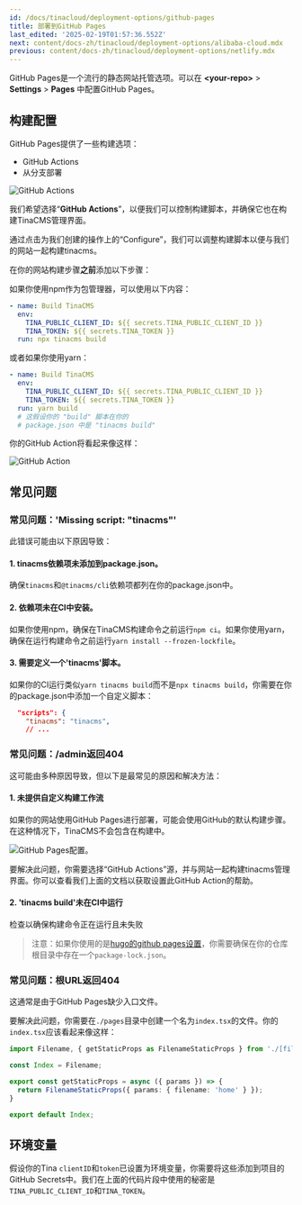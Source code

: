 ```yaml
---
id: /docs/tinacloud/deployment-options/github-pages
title: 部署到GitHub Pages
last_edited: '2025-02-19T01:57:36.552Z'
next: content/docs-zh/tinacloud/deployment-options/alibaba-cloud.mdx
previous: content/docs-zh/tinacloud/deployment-options/netlify.mdx
---
```


GitHub Pages是一个流行的静态网站托管选项。可以在 **\<your-repo>** > **Settings** > **Pages** 中配置GitHub Pages。

## 构建配置

GitHub Pages提供了一些构建选项：

* GitHub Actions
* 从分支部署

![GitHub Actions](/img/docs/tina-cloud-deployment-options/build-and-deploy.png "GitHub Actions")

我们希望选择“**GitHub Actions**”，以便我们可以控制构建脚本，并确保它也在构建TinaCMS管理界面。

通过点击为我们创建的操作上的“Configure”，我们可以调整构建脚本以便与我们的网站一起构建tinacms。

在你的网站构建步骤**之前**添加以下步骤：

如果你使用npm作为包管理器，可以使用以下内容：

```yml
- name: Build TinaCMS
  env:
    TINA_PUBLIC_CLIENT_ID: ${{ secrets.TINA_PUBLIC_CLIENT_ID }}
    TINA_TOKEN: ${{ secrets.TINA_TOKEN }}
  run: npx tinacms build
```

或者如果你使用yarn：

```yml
- name: Build TinaCMS
  env:
    TINA_PUBLIC_CLIENT_ID: ${{ secrets.TINA_PUBLIC_CLIENT_ID }}
    TINA_TOKEN: ${{ secrets.TINA_TOKEN }}
  run: yarn build
  # 这假设你的 "build" 脚本在你的
  # package.json 中是 "tinacms build"
```

你的GitHub Action将看起来像这样：

![GitHub Action](/img/docs/tina-cloud-deployment-options/gh-config.png "GitHub Action")

## 常见问题

### 常见问题：'Missing script: "tinacms"'

此错误可能由以下原因导致：

#### 1. tinacms依赖项未添加到package.json。

确保`tinacms`和`@tinacms/cli`依赖项都列在你的package.json中。

#### 2. 依赖项未在CI中安装。

如果你使用npm，确保在TinaCMS构建命令之前运行`npm ci`。如果你使用yarn，确保在运行构建命令之前运行`yarn install --frozen-lockfile`。

#### 3. 需要定义一个'tinacms'脚本。

如果你的CI运行类似`yarn tinacms build`而不是`npx tinacms build`，你需要在你的package.json中添加一个自定义脚本：

```json
  "scripts": {
    "tinacms": "tinacms",
    // ...
```

### 常见问题：/admin返回404

这可能由多种原因导致，但以下是最常见的原因和解决方法：

#### 1. 未提供自定义构建工作流

如果你的网站使用GitHub Pages进行部署，可能会使用GitHub的默认构建步骤。在这种情况下，TinaCMS不会包含在构建中。

![GitHub Pages配置](/img/docs/tina-cloud/gh-pages.png)。

要解决此问题，你需要选择“GitHub Actions”源，并与网站一起构建tinacms管理界面。你可以查看我们上面的文档以获取设置此GitHub Action的帮助。

#### 2. 'tinacms build'未在CI中运行

检查以确保构建命令正在运行且未失败

> 注意：如果你使用的是[hugo的github pages设置](https://gohugo.io/hosting-and-deployment/hosting-on-github/)，你需要确保在你的仓库根目录中存在一个`package-lock.json`。

### 常见问题：根URL返回404

这通常是由于GitHub Pages缺少入口文件。

要解决此问题，你需要在`./pages`目录中创建一个名为`index.tsx`的文件。你的`index.tsx`应该看起来像这样：

```ts
import Filename, { getStaticProps as FilenameStaticProps } from './[filename]';

const Index = Filename;

export const getStaticProps = async ({ params }) => {
  return FilenameStaticProps({ params: { filename: 'home' } });
}

export default Index;
```

## 环境变量

假设你的Tina `clientID`和`token`已设置为环境变量，你需要将这些添加到项目的GitHub Secrets中。我们在上面的代码片段中使用的秘密是`TINA_PUBLIC_CLIENT_ID`和`TINA_TOKEN`。
